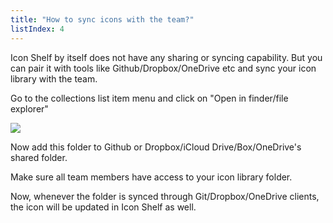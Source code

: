 ```yaml
---
title: "How to sync icons with the team?"
listIndex: 4
---
```


Icon Shelf by itself does not have any sharing or syncing capability.
But you can pair it with tools like Github/Dropbox/OneDrive etc and sync your icon library with the team.

Go to the collections list item menu and click on "Open in finder/file explorer"

![](./images/open-collection-in-finder.png)

Now add this folder to Github or Dropbox/iCloud Drive/Box/OneDrive's shared folder.

Make sure all team members have access to your icon library folder.

Now, whenever the folder is synced through Git/Dropbox/OneDrive clients, the icon will be updated in Icon Shelf as well.
